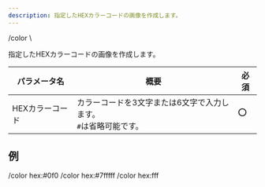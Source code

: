 ```yaml
---
description: 指定したHEXカラーコードの画像を作成します。
---
```


<DiscordMessages>
    <DiscordMessage>/color \<HEXカラーコード></DiscordMessage>
</DiscordMessages>
<br/>

指定したHEXカラーコードの画像を作成します。

| パラメータ名    | 概要                                      | 必須  |
|-----------|-----------------------------------------|-----|
| HEXカラーコード | カラーコードを3文字または6文字で入力します。<br/>`#`は省略可能です。 | :o: |

## 例
<DiscordMessages compactMode>
    <DiscordMessage>/color hex:#0f0</DiscordMessage>
    <DiscordMessage>/color hex:#7fffff</DiscordMessage>
    <DiscordMessage>/color hex:fff</DiscordMessage>
</DiscordMessages>